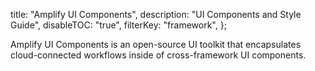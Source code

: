   title: "Amplify UI Components",
  description: "UI Components and Style Guide",
  disableTOC: "true",
  filterKey: "framework",
};

Amplify UI Components is an open-source UI toolkit that encapsulates cloud-connected workflows inside of cross-framework UI components.

<!-- // import all1219ae6245488d553a275b2713267bbb95 from "/src/fragments/ui/web/installation.mdx";

// <Fragments fragments={{all: all1219ae6245488d553a275b2713267bbb95}} />

// import reactnative715d43ff6f075cfee974181a04dc28aa0b from "/src/fragments/ui/react-native/installation.mdx";

// <Fragments
//   fragments={{reactnative: reactnative715d43ff6f075cfee974181a04dc28aa0b}}
// />

// ## Frameworks

// | Framework | Package | Version | | -->
